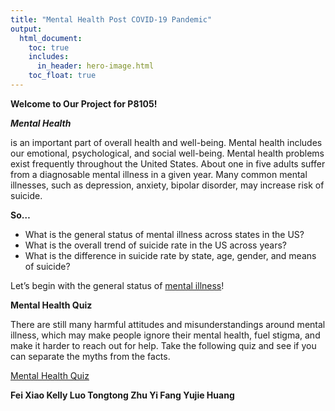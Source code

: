 ```yaml
---
title: "Mental Health Post COVID-19 Pandemic"
output: 
  html_document:
    toc: true
    includes: 
      in_header: hero-image.html
    toc_float: true
---
```


**Welcome to Our Project for P8105!**


***Mental Health***

is an important part of overall health and well-being. Mental health includes our emotional, psychological, and social well-being. Mental health problems exist frequently throughout the United States. About one in five adults suffer from a diagnosable mental illness in a given year. Many common mental illnesses, such as depression, anxiety, bipolar disorder, may increase risk of suicide.


**So...**

* What is the general status of mental illness across states in the US?
* What is the overall trend of suicide rate in the US across years?
* What is the difference in suicide rate by state, age, gender, and means of suicide?


Let's begin with the general status of [mental illness](mental_illness.html)!

**Mental Health Quiz **

There are still many harmful attitudes and misunderstandings around mental illness, which may make people ignore their mental health, fuel stigma, and make it harder to reach out for help. Take the following quiz and see if you can separate the myths from the facts.

[Mental Health Quiz](https://www.cdc.gov/mentalhealth/quiz/index.htm)


**Fei Xiao  Kelly Luo  Tongtong Zhu  Yi Fang  Yujie Huang**
